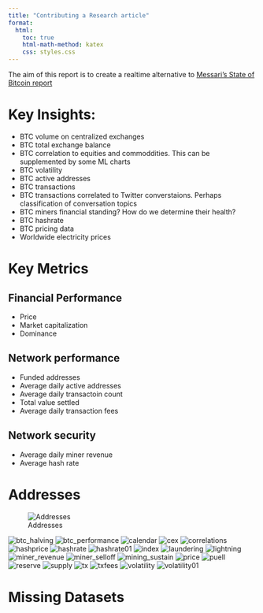 ```yaml
---
title: "Contributing a Research article"
format:
  html:
    toc: true
    html-math-method: katex
    css: styles.css
---
```


The aim of this report is to create a realtime alternative to [Messari's State of Bitcoin report](https://messari.io/report/state-of-bitcoin-q4-2022)

# Key Insights:
* BTC volume on centralized exchanges
* BTC total exchange balance
* BTC correlation to equities and commoddities. This can be supplemented by some ML charts
* BTC volatility
* BTC active addresses
* BTC transactions
* BTC transactions correlated to Twitter converstaions. Perhaps classification of conversation topics
* BTC miners financial standing? How do we determine their health?
* BTC hashrate
* BTC pricing data
* Worldwide electricity prices

# Key Metrics
## Financial Performance
* Price
* Market capitalization
* Dominance

## Network performance
* Funded addresses
* Average daily active addresses
* Average daily transactoin count
* Total value settled
* Average daily transaction fees

## Network security
* Average daily miner revenue
* Average hash rate

# Addresses
![Addresses](../images/addresses.webp)

![btc_halving](../images/btc_halving.webp)
![btc_performance](../images/btc_performance.webp)
![calendar](../images/calendar.webp)
![cex](../images/cex.webp)
![correlations](../images/correlations.webp)
![hashprice](../images/hashprice.webp)
![hashrate](../images/hashrate.webp)
![hashrate01](../images/hashrate01.webp)
![index](../images/index.webp)
![laundering](../images/laundering.webp)
![lightning](../images/lightning.webp)
![miner_revenue](../images/miner_revenue.webp)
![miner_selloff](../images/miner_selloff.webp)
![mining_sustain](../images/mining_sustain.webp)
![price](../images/price.webp)
![puell](../images/puell.webp)
![reserve](../images/reserve.webp)
![supply](../images/supply.webp)
![tx](../images/tx.webp)
![txfees](../images/txfees.webp)
![volatility](../images/volatility.webp)
![volatility01](../images/volatility01.webp)


# Missing Datasets
